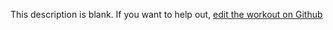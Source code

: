 
  This description is blank. If you want to help out, [edit the workout on Github](https://www.github.com/LiftArcade/exercises/blob/main/exercises/cable-standing-one-arm-bicep-curl-description.mdx)